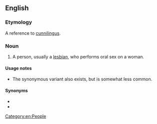 {{also|carpetmuncher}}
==English==

===Etymology===
A reference to [[cunnilingus]].

===Noun===
{{en-noun}}

# {{lb|en|vulgar|offensive}} A person, usually a [[lesbian]], who performs oral sex on a woman.

====Usage notes====
* The synonymous variant {{m|en|rug muncher}} also exists, but is somewhat less common.

====Synonyms====
* {{l|en|cunnilinguist}}
* {{l|en|muff-diver}}

[[Category:en:People]]